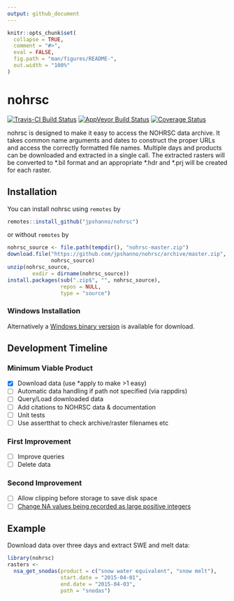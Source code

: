 ```yaml
---
output: github_document
---
```


<!-- README.md is generated from README.Rmd. Please edit that file -->

```r
knitr::opts_chunk$set(
  collapse = TRUE,
  comment = "#>",
  eval = FALSE,
  fig.path = "man/figures/README-",
  out.width = "100%"
)
```

# nohrsc

<!-- badges: start -->
[![Travis-CI Build Status](https://travis-ci.org/jpshanno/nohrsc.svg?branch=master)](https://travis-ci.org/jpshanno/nohrsc)
[![AppVeyor Build Status](https://ci.appveyor.com/api/projects/status/github/jpshanno/nohrsc?branch=master&svg=true)](https://ci.appveyor.com/project/jpshanno/nohrsc)
[![Coverage Status](https://img.shields.io/codecov/c/github/jpshanno/nohrsc/master.svg)](https://codecov.io/github/jpshanno/nohrsc?branch=master)
<!-- badges: end -->

nohrsc is designed to make it easy to access the NOHRSC data archive. It takes
common name arguments and dates to construct the proper URLs and access the 
correctly formatted file names. Multiple days and products can be downloaded and
extracted in a single call. The extracted rasters will be converted to \*.bil
format and an appropriate \*.hdr and \*.prj will be created for each raster.

## Installation

You can install nohrsc using `remotes` by

``` r
remotes::install_github("jpshanno/nohrsc")
```

or without `remotes` by

``` r
nohrsc_source <- file.path(tempdir(), "nohrsc-master.zip")
download.file("https://github.com/jpshanno/nohrsc/archive/master.zip",
              nohrsc_source)
unzip(nohrsc_source,
        exdir = dirname(nohrsc_source))
install.packages(sub(".zip$", "", nohrsc_source),
                 repos = NULL,
                 type = "source")
```

### Windows Installation

Alternatively a [Windows binary version](https://pages.mtu.edu/~jpshanno/win_binaries/nohrsc.zip) is available for download.

## Development Timeline
### Minimum Viable Product
- [x] Download data (use *apply to make >1 easy)
- [ ] Automatic data handling if path not specified (via rappdirs)
- [ ] Query/Load downloaded data
- [ ] Add citations to NOHRSC data & documentation
- [ ] Unit tests  
- [ ] Use assertthat to check archive/raster filenames etc  

### First Improvement
- [ ] Improve queries
- [ ] Delete data

### Second Improvement
- [ ] Allow clipping before storage to save disk space
- [ ] [Change NA values being recorded as large positive integers](https://www.nohrsc.noaa.gov/archived_data/instructions.html)


## Example

Download data over three days and extract SWE and melt data:

```r
library(nohrsc)
rasters <- 
  nsa_get_snodas(product = c("snow water equivalent", "snow melt"),
                 start.date = "2015-04-01",
                 end.date = "2015-04-03",
                 path = "snodas")
```

